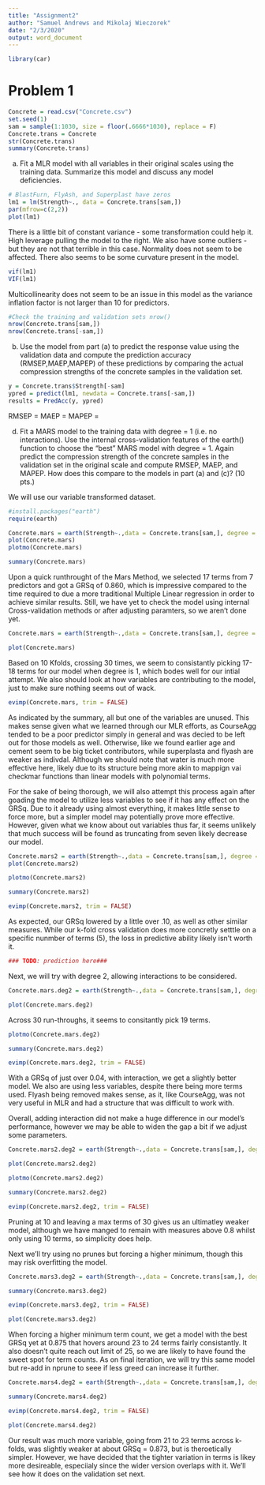 ```yaml
---
title: "Assignment2"
author: "Samuel Andrews and Mikolaj Wieczorek"
date: "2/3/2020"
output: word_document
---
```

```r
library(car)
```

# Problem 1

```r
Concrete = read.csv("Concrete.csv")
set.seed(1)
sam = sample(1:1030, size = floor(.6666*1030), replace = F)
Concrete.trans = Concrete
str(Concrete.trans)
summary(Concrete.trans)
```


a)	Fit a MLR model with all variables in their original scales using the training data.  Summarize this model and discuss any model deficiencies. 

```r
# BlastFurn, FlyAsh, and Superplast have zeros
lm1 = lm(Strength~., data = Concrete.trans[sam,])
par(mfrow=c(2,2))
plot(lm1)
```

There is a little bit of constant variance - some transformation could help it.
High leverage pulling the model to the right. We also have some outliers - but they are not that terrible in this case.
Normality does not seem to be affected. There also seems to be some curvature present in the model.


```r
vif(lm1)
VIF(lm1)
```

Multicollinearity does not seem to be an issue in this model as the variance inflation factor is not larger than 10 for predictors.

```r
#Check the training and validation sets nrow()
nrow(Concrete.trans[sam,])
nrow(Concrete.trans[-sam,])
```

b)	Use the model from part (a) to predict the response value using the validation data and compute the prediction accuracy (RMSEP,MAEP,MAPEP) of these predictions by comparing the actual compression strengths of the concrete samples in the validation set.  

```r
y = Concrete.trans$Strength[-sam]
ypred = predict(lm1, newdata = Concrete.trans[-sam,])
results = PredAcc(y, ypred)
```

RMSEP = 
MAEP = 
MAPEP = 





d)	Fit a MARS model to the training data with degree = 1 (i.e. no interactions).  Use the internal cross-validation features of the earth() function to choose the “best” MARS model with degree = 1.  Again predict the compression strength of the concrete samples in the validation set in the original scale and compute RMSEP, MAEP, and MAPEP.  How does this compare to the models in part (a) and (c)?  (10 pts.)


We will use our variable transformed dataset.

```r
#install.packages("earth")
require(earth)

Concrete.mars = earth(Strength~.,data = Concrete.trans[sam,], degree = 1 )
plot(Concrete.mars)
plotmo(Concrete.mars)
```
```r
summary(Concrete.mars)

```
Upon a quick runthrought of the Mars Method, we selected 17 terms from 7 predictors and got a GRSq of 0.860, which is impressive compared to the time required to due a more traditional Multiple Linear regression in order to achieve similar results. Still, we have yet to check the model using internal Cross-validation methods or after adjusting paramters, so we aren't done yet.
```r
Concrete.mars = earth(Strength~.,data = Concrete.trans[sam,], degree = 1, keepxy = T, nfold = 10, ncross = 30 )

plot(Concrete.mars)

```

Based on 10 Kfolds, crossing 30 times, we seem to consistantly picking 17-18 terms for our model when degree is 1, which bodes well for our intial attempt. We also should look at how variables are contributing to the model, just to make sure nothing seems out of wack.
```r
evimp(Concrete.mars, trim = FALSE)
```
As indicated by the summary, all but one of the variables are unused. This makes sense given what we learned through our MLR efforts, as CourseAgg tended to be a poor predictor simply in general and was decied to be left out for those models as well. Otherwise, like we found earlier age and cement seem to be big ticket contributors, while superplasta and flyash are weaker as indivdal. Although we should note that water is much more effective here, likely due to its structure being more akin to mappign vai checkmar functions than linear models with polynomial terms.

For the sake of being thorough, we will also attempt this process again after goading the model to utilize less variables to see if it has any effect on the GRSq. Due to it already using almost everything, it makes little sense to force more, but a simpler model may potentially prove more effective. However, given what we know about out variables thus far, it seems unlikely that much success will be found as truncating from seven likely decrease our model.



```r
Concrete.mars2 = earth(Strength~.,data = Concrete.trans[sam,], degree = 1, nprune = 5, nfold = 10, keepxy = T, ncross = 30 )
plot(Concrete.mars2)

```

```r
plotmo(Concrete.mars2)
```


```r
summary(Concrete.mars2)
```


```r
evimp(Concrete.mars2, trim = FALSE)
```

As expected, our GRSq lowered by a little over .10,  as well as other similar measures. While our k-fold cross validation does more concretly setttle on a specific nunmber of terms (5), the loss in predictive ability likely isn't worth it.

```r
### TODO: prediction here###


```

Next, we will try with degree 2, allowing interactions to be considered.

```r
Concrete.mars.deg2 = earth(Strength~.,data = Concrete.trans[sam,], degree = 2, keepxy = T, nfold = 10, ncross = 30 )

plot(Concrete.mars.deg2)

```
Across 30 run-throughs, it seems to consitantly pick 19 terms.

```r
plotmo(Concrete.mars.deg2)
```
```r
summary(Concrete.mars.deg2)
```
```r
evimp(Concrete.mars.deg2, trim = FALSE)
```


With a GRSq of just over 0.04, with interaction, we get a slightly better model. We also are using less variables, despite there being more terms used. Flyash being removed makes sense, as it, like CourseAgg, was not very useful in MLR and had a structure that was difficult to work with. 

Overall, adding interaction did not make a huge difference in our model's performance, however we may be able to widen the gap a bit if we adjust some parameters.

```r
Concrete.mars2.deg2 = earth(Strength~.,data = Concrete.trans[sam,], degree = 2, keepxy = T, nfold = 10, ncross = 30 , nk = 30, nprune = 10)

plot(Concrete.mars2.deg2)
```





```r
plotmo(Concrete.mars2.deg2)
```



```r
summary(Concrete.mars2.deg2)
```


```r
evimp(Concrete.mars2.deg2, trim = FALSE)
```
Pruning at 10 and leaving a max terms of 30 gives us an ultimatley weaker model, although we have manged to remain with measures above 0.8 whilst only using 10 terms, so simplicity does help.

Next we'll try using no prunes but forcing a higher minimum, though this may risk overfitting the model. 

```r
Concrete.mars3.deg2 = earth(Strength~.,data = Concrete.trans[sam,], degree = 2, keepxy = T, nfold = 10, ncross = 30 , nk = 25)

summary(Concrete.mars3.deg2)

```
```r

evimp(Concrete.mars3.deg2, trim = FALSE)
```
```r
plot(Concrete.mars3.deg2)
```
When forcing a higher minimum term count, we get a model with the best GRSq yet at 0.875 that hovers around 23 to 24 terms fairly consistantly. It also doesn't quite reach out limit of 25, so we are likely to have found the sweet spot for term counts. As on final iteration, we will try this same model but re-add in nprune to seee if less greed can increase it further.

```r
Concrete.mars4.deg2 = earth(Strength~.,data = Concrete.trans[sam,], degree = 2, keepxy = T, nfold = 10, ncross = 30 , nk = 25, nprune = 21)

summary(Concrete.mars4.deg2)

```


```r
evimp(Concrete.mars4.deg2, trim = FALSE)
```


```r
plot(Concrete.mars4.deg2)
```
Our result was much more variable, going from 21 to 23 terms across k-folds, was slightly weaker at about GRSq = 0.873, but is theroetically simpler. However, we have decided that the tighter variation in terms is likey more desireable, especiialy since the wider version overlaps with it. We'll see how it does on the validation set next.



